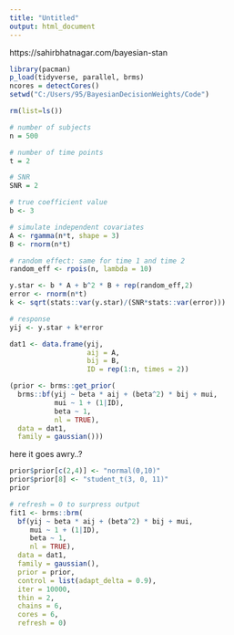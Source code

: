 ```yaml
---
title: "Untitled"
output: html_document
---
```


https://sahirbhatnagar.com/bayesian-stan

```r
library(pacman)
p_load(tidyverse, parallel, brms)
ncores = detectCores()
setwd("C:/Users/95/BayesianDecisionWeights/Code")
```

```r
rm(list=ls())

# number of subjects
n = 500

# number of time points
t = 2

# SNR
SNR = 2

# true coefficient value
b <- 3

# simulate independent covariates
A <- rgamma(n*t, shape = 3)
B <- rnorm(n*t)

# random effect: same for time 1 and time 2
random_eff <- rpois(n, lambda = 10)

y.star <- b * A + b^2 * B + rep(random_eff,2)
error <- rnorm(n*t)
k <- sqrt(stats::var(y.star)/(SNR*stats::var(error)))

# response
yij <- y.star + k*error 

dat1 <- data.frame(yij, 
                   aij = A, 
                   bij = B, 
                   ID = rep(1:n, times = 2))
```

```r
(prior <- brms::get_prior(
  brms::bf(yij ~ beta * aij + (beta^2) * bij + mui, 
           mui ~ 1 + (1|ID),
           beta ~ 1, 
           nl = TRUE),
  data = dat1, 
  family = gaussian()))
```

here it goes awry..?

```r
prior$prior[c(2,4)] <- "normal(0,10)"
prior$prior[8] <- "student_t(3, 0, 11)"
prior
```

```r
# refresh = 0 to surpress output
fit1 <- brms::brm(
  bf(yij ~ beta * aij + (beta^2) * bij + mui, 
     mui ~ 1 + (1|ID),
     beta ~ 1, 
     nl = TRUE),
  data = dat1, 
  family = gaussian(),
  prior = prior,
  control = list(adapt_delta = 0.9),
  iter = 10000, 
  thin = 2, 
  chains = 6, 
  cores = 6, 
  refresh = 0)
```

